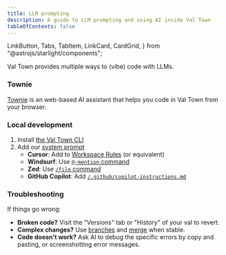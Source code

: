 ```yaml
---
title: LLM prompting
description: A guide to LLM prompting and using AI inside Val Town
tableOfContents: false
---
```


  LinkButton,
  Tabs,
  TabItem,
  LinkCard,
  CardGrid,
} from "@astrojs/starlight/components";

Val Town provides multiple ways to (vibe) code with LLMs.

### Townie

[Townie](https://townie.val.run) is an web-based AI assistant that helps you code in Val Town from your browser.

<LinkCard title="Start coding with Townie" href="https://townie.val.run" />

### Local development

1. Install [the Val Town CLI](https://github.com/val-town/vt)
2. Add our [system prompt](https://www.val.town/x/valdottown/Townie/code/prompts/system_prompt.txt)
   - **Cursor**: Add to [Workspace Rules](https://docs.cursor.com/context/rules-for-ai) (or equivalent)
   - **Windsurf**: Use [`@-mention` command](https://docs.windsurf.com/chat/overview#%40-mentions)
   - **Zed**: Use [`/file` command](https://zed.dev/docs/assistant/commands)
   - **GitHub Copilot**: Add [`/.github/copilot-instructions.md`](https://docs.github.com/en/copilot/customizing-copilot/adding-repository-custom-instructions-for-github-copilot)

### Troubleshooting

If things go wrong:

- **Broken code?** Visit the "Versions" tab or "History" of your val to revert.
- **Complex changes?** Use [branches](../../vals/branches) and [merge](../../vals/pull-requests/) when stable.
- **Code doesn't work?** Ask AI to debug the specific errors by copy and pasting, or screenshotting error messages.
